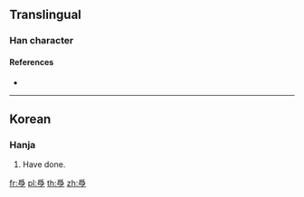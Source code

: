 {{character info/new}}
==Translingual==

===Han character===
{{Han char|rn=87|rad=爪|as=10|sn=14|four=||wu=ETNB|canj=BHFN|ids=⿱爲了}}

====References====
* {{Han ref|kx=0689.221|dj=1102.211|hdz=32036.111|uh=7233|ud=29235}}

----

==Korean==

===Hanja===
{{ko-hanja|hangeul=한|eumhun=|rv=|mr=|y=}}

# Have done.

[[fr:爳]]
[[pl:爳]]
[[th:爳]]
[[zh:爳]]